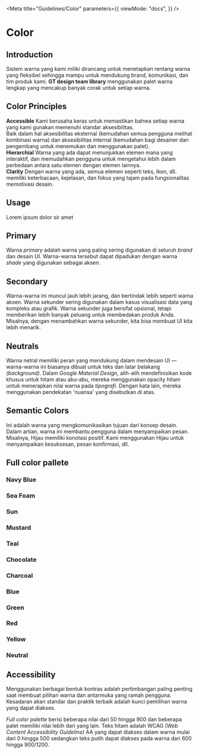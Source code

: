 
<Meta
  title="Guidelines/Color"
  parameters={{
    viewMode: "docs",
  }}
/>

<style>{`
  .link-list {
    display: grid;
    grid-template-columns: 2fr 2fr 2fr;
    grid-template-rows: 1fr;
  }

  .link-item {
    display: block;
    padding: 20px 30px 20px 15px;
    color: #333333;
    display: flex;
    align-items: flex-start;
  }

  .link-item strong {
    font-weight: 700;
    font-size: 18px;
    display: block;
    margin-bottom: 2px;
  }

  .link-item span {
    font-size: 14px;
    line-height: 20px;
    text-align: justify;
  }
`}</style>

# Color

## Introduction

Sistem warna yang kami miliki dirancang untuk menetapkan rentang warna yang fleksibel sehingga mampu untuk mendukung brand, komunikasi, dan tim produk kami. **GT design team library** menggunakan palet warna lengkap yang mencakup banyak corak untuk setiap warna.

## Color Principles

<div className="link-list">
  <div className="link-item">
    <span>
      <strong>Accessible</strong>
      Kami berusaha keras untuk memastikan bahwa setiap warna yang kami gunakan memenuhi
      standar aksesibilitas.
      <br />
      Baik dalam hal aksesibilitas eksternal (kemudahan semua pengguna melihat kombinasi
      warna) dan aksesibilitas internal (kemudahan bagi desainer dan pengembang untuk
      menemukan dan menggunakan palet).
    </span>
  </div>
  <div className="link-item">
    <span>
      <strong>Hierarchial</strong>
      Warna yang ada dapat menunjukkan elemen mana yang interaktif, dan memudahkan
      pengguna untuk mengetahui lebih dalam perbedaan antara satu elemen dengan elemen
      lainnya.
    </span>
  </div>
  <div className="link-item">
    <span>
      <strong>Clarity</strong>
      Dengan warna yang ada, semua elemen seperti teks, ikon, dll. memiliki keterbacaan,
      kejelasan, dan fokus yang tajam pada fungsionalitas memotivasi desain.
    </span>
  </div>
</div>

## Usage

Lorem ipsum dolor sir amet

## Primary

Warna _primary_ adalah warna yang paling sering digunakan di seluruh _brand_ dan desain UI. Warna-warna tersebut dapat dipadukan dengan warna _shade_ yang digunakan sebagai aksen.

<ColorPalette>
  <ColorItem
    title="$primary-navy-blue"
    subtitle="Navy Blue"
    colors={{ NavyBlue: "#1d7ec3" }}
  />
  <ColorItem
    title="$primary-sea-foam"
    subtitle="Sea Foam"
    colors={{ SeaFoam: "#bfdce5" }}
  />
  <ColorItem title="$primary-sun" subtitle="Sun" colors={{ Sun: "#f5a821" }} />
  <ColorItem
    title="$primary-mustard"
    subtitle="Mustard"
    colors={{ Mustard: "#ffe35b" }}
  />
</ColorPalette>

## Secondary

Warna-warna ini muncul jauh lebih jarang, dan bertindak lebih seperti warna aksen. Warna sekunder sering digunakan dalam kasus visualisasi data yang kompleks atau grafik. Warna sekunder juga bersifat opsional, tetapi memberikan lebih banyak peluang untuk membedakan produk Anda. Misalnya, dengan menambahkan warna sekunder, kita bisa membuat UI kita lebih menarik.

<ColorPalette>
  <ColorItem
    title="$secondary-charcoal"
    subtitle="Charcoal"
    colors={{ Charcoal: "#36454f" }}
  />
  <ColorItem
    title="$secondary-teal"
    subtitle="Teal"
    colors={{ Teal: "#08c4b2" }}
  />
  <ColorItem
    title="$secondary-chocolate"
    subtitle="Chocolate"
    colors={{ Chocolate: "#c3621d" }}
  />
</ColorPalette>

## Neutrals

Warna netral memiliki peran yang mendukung dalam mendesain UI — warna-warna ini biasanya dibuat untuk teks dan latar belakang _(background)_. Dalam _Google Material Design_, alih-alih mendefinisikan kode khusus untuk hitam atau abu-abu, mereka menggunakan opacity hitam untuk menerapkan nilai warna pada _tipografi_. Dengan kata lain, mereka menggunakan pendekatan 'nuansa' yang disebutkan di atas.

<ColorPalette>
  <ColorItem
    title="$neutral-0"
    subtitle="White"
    colors={{ White: "#ffffff" }}
  />
  <ColorItem
    title="$neutral-1200"
    subtitle="Black"
    colors={{ Black: "#000000" }}
  />
</ColorPalette>

## Semantic Colors

Ini adalah warna yang mengkomunikasikan tujuan dari konsep desain. Dalam artian, warna ini membantu pengguna dalam menyampaikan pesan. Misalnya, Hijau memiliki konotasi positif. Kami menggunakan Hijau untuk menyampaikan kesuksesan, pesan konfirmasi, dll.

<ColorPalette>
  <ColorItem
    title="$semantic-success"
    subtitle="Success"
    colors={{ Success: "#0ca750" }}
  />
  <ColorItem
    title="$semantic-link"
    subtitle="Link"
    colors={{ Link: "#2079c3" }}
  />
  <ColorItem
    title="$semantic-error"
    subtitle="Error"
    colors={{ Error: "#db3e3e" }}
  />
  <ColorItem
    title="$semantic-warning"
    subtitle="Warning"
    colors={{ Warning: "#ffbc00" }}
  />
</ColorPalette>

## Full color pallete

### Navy Blue

<ColorPalette>
  <ColorItem
    title="$navy-blue-50"
    subtitle="Navy Blue 50"
    colors={{ NavyBlue50: "#d2e5f3" }}
  />
  <ColorItem
    title="$navy-blue-100"
    subtitle="Navy Blue 100"
    colors={{ NavyBlue100: "#bbd8ed" }}
  />
  <ColorItem
    title="$navy-blue-200"
    subtitle="Navy Blue 200"
    colors={{ NavyBlue200: "#a5cbe7" }}
  />
  <ColorItem
    title="$navy-blue-300"
    subtitle="Navy Blue 300"
    colors={{ NavyBlue300: "#8ebee1" }}
  />
  <ColorItem
    title="$navy-blue-400"
    subtitle="Navy Blue 400"
    colors={{ NavyBlue400: "#77b1db" }}
  />
  <ColorItem
    title="$navy-blue-500"
    subtitle="Navy Blue 500"
    colors={{ NavyBlue500: "#61a4d5" }}
  />
  <ColorItem
    title="$navy-blue-600"
    subtitle="Navy Blue 600"
    colors={{ NavyBlue600: "#4a97cf" }}
  />
  <ColorItem
    title="$navy-blue-700"
    subtitle="Navy Blue 700"
    colors={{ NavyBlue700: "#348ac9" }}
  />
  <ColorItem
    title="$navy-blue-800"
    subtitle="Navy Blue 800"
    colors={{ NavyBlue800: "#1d7ec3" }}
  />
  <ColorItem
    title="$navy-blue-900"
    subtitle="Navy Blue 900"
    colors={{ NavyBlue900: "#1a71b0" }}
  />
</ColorPalette>

### Sea Foam

<ColorPalette>
  <ColorItem
    title="$sea-foam-50"
    subtitle="Sea Foam 50"
    colors={{ SeaFoam50: "#e5f1f5" }}
  />
  <ColorItem
    title="$sea-foam-100"
    subtitle="Sea Foam 100"
    colors={{ SeaFoam100: "#bfdce5" }}
  />
  <ColorItem
    title="$sea-foam-200"
    subtitle="Sea Foam 200"
    colors={{ SeaFoam200: "#91c7d9" }}
  />
  <ColorItem
    title="$sea-foam-300"
    subtitle="Sea Foam 300"
    colors={{ SeaFoam300: "#61b3d0" }}
  />
  <ColorItem
    title="$sea-foam-400"
    subtitle="Sea Foam 400"
    colors={{ SeaFoam400: "#3ea5cc" }}
  />
  <ColorItem
    title="$sea-foam-500"
    subtitle="Sea Foam 500"
    colors={{ SeaFoam500: "#1697c8" }}
  />
  <ColorItem
    title="$sea-foam-600"
    subtitle="Sea Foam 600"
    colors={{ SeaFoam600: "#0f8abb" }}
  />
  <ColorItem
    title="$sea-foam-700"
    subtitle="Sea Foam 700"
    colors={{ SeaFoam700: "#0079a9" }}
  />
  <ColorItem
    title="$sea-foam-800"
    subtitle="Sea Foam 800"
    colors={{ SeaFoam800: "#006896" }}
  />
  <ColorItem
    title="$sea-foam-900"
    subtitle="Sea Foam 900"
    colors={{ SeaFoam900: "#004a78" }}
  />
</ColorPalette>

### Sun

<ColorPalette>
  <ColorItem title="$sun-50" subtitle="Sun 50" colors={{ Sun50: "#fef6e9" }} />
  <ColorItem
    title="$sun-100"
    subtitle="Sun 100"
    colors={{ Sun100: "#fdeed3" }}
  />
  <ColorItem
    title="$sun-200"
    subtitle="Sun 200"
    colors={{ Sun200: "#fce5bc" }}
  />
  <ColorItem
    title="$sun-300"
    subtitle="Sun 300"
    colors={{ Sun300: "#fbdca6" }}
  />
  <ColorItem
    title="$sun-400"
    subtitle="Sun 400"
    colors={{ Sun400: "#fad490" }}
  />
  <ColorItem
    title="$sun-500"
    subtitle="Sun 500"
    colors={{ Sun500: "#f9cb7a" }}
  />
  <ColorItem
    title="$sun-600"
    subtitle="Sun 600"
    colors={{ Sun600: "#f8c264" }}
  />
  <ColorItem
    title="$sun-700"
    subtitle="Sun 700"
    colors={{ Sun700: "#f7b94d" }}
  />
  <ColorItem
    title="$sun-800"
    subtitle="Sun 800"
    colors={{ Sun800: "#f5a821" }}
  />
  <ColorItem
    title="$sun-900"
    subtitle="Sun 900"
    colors={{ Sun900: "#dd971e" }}
  />
</ColorPalette>

### Mustard

<ColorPalette>
  <ColorItem
    title="$mustard-50"
    subtitle="Mustard 50"
    colors={{ Mustard50: "#fff9d8" }}
  />
  <ColorItem
    title="$mustard-100"
    subtitle="Mustard 100"
    colors={{ Mustard100: "#fff6cb" }}
  />
  <ColorItem
    title="$mustard-200"
    subtitle="Mustard 200"
    colors={{ Mustard200: "#fff3ba" }}
  />
  <ColorItem
    title="$mustard-300"
    subtitle="Mustard 300"
    colors={{ Mustard300: "#fff0a3" }}
  />
  <ColorItem
    title="$mustard-400"
    subtitle="Mustard 400"
    colors={{ Mustard400: "#ffea84" }}
  />
  <ColorItem
    title="$mustard-500"
    subtitle="Mustard 500"
    colors={{ Mustard500: "#ffe35b" }}
  />
  <ColorItem
    title="$mustard-600"
    subtitle="Mustard 600"
    colors={{ Mustard600: "#e9ca3d" }}
  />
  <ColorItem
    title="$mustard-700"
    subtitle="Mustard 700"
    colors={{ Mustard700: "#d7b323" }}
  />
  <ColorItem
    title="$mustard-800"
    subtitle="Mustard 800"
    colors={{ Mustard800: "#af9125" }}
  />
  <ColorItem
    title="$mustard-900"
    subtitle="Mustard 900"
    colors={{ Mustard900: "#8f7726" }}
  />
</ColorPalette>

### Teal

<ColorPalette>
  <ColorItem
    title="$teal-50"
    subtitle="Teal 50"
    colors={{ Teal50: "#ddf5f2" }}
  />
  <ColorItem
    title="$teal-100"
    subtitle="Teal 100"
    colors={{ Teal100: "#cdf7ef" }}
  />
  <ColorItem
    title="$teal-200"
    subtitle="Teal 200"
    colors={{ Teal200: "#b3f2e6" }}
  />
  <ColorItem
    title="$teal-300"
    subtitle="Teal 300"
    colors={{ Teal300: "#7dead5" }}
  />
  <ColorItem
    title="$teal-400"
    subtitle="Teal 400"
    colors={{ Teal400: "#24e0c5" }}
  />
  <ColorItem
    title="$teal-500"
    subtitle="Teal 500"
    colors={{ Teal500: "#08c4b2" }}
  />
  <ColorItem
    title="$teal-600"
    subtitle="Teal 600"
    colors={{ Teal600: "#00a99c" }}
  />
  <ColorItem
    title="$teal-700"
    subtitle="Teal 700"
    colors={{ Teal700: "#0b968f" }}
  />
  <ColorItem
    title="$teal-800"
    subtitle="Teal 800"
    colors={{ Teal800: "#067c7c" }}
  />
  <ColorItem
    title="$teal-900"
    subtitle="Teal 900"
    colors={{ Teal900: "#026661" }}
  />
</ColorPalette>

### Chocolate

<ColorPalette>
  <ColorItem
    title="$chocolate-50"
    subtitle="Chocolate 50"
    colors={{ Chocolate50: "#faf3e3" }}
  />
  <ColorItem
    title="$chocolate-100"
    subtitle="Chocolate 100"
    colors={{ Chocolate100: "#f4e0b8" }}
  />
  <ColorItem
    title="$chocolate-200"
    subtitle="Chocolate 200"
    colors={{ Chocolate200: "#edcc8a" }}
  />
  <ColorItem
    title="$chocolate-300"
    subtitle="Chocolate 300"
    colors={{ Chocolate300: "#e7b95e" }}
  />
  <ColorItem
    title="$chocolate-400"
    subtitle="Chocolate 400"
    colors={{ Chocolate400: "#e3aa41" }}
  />
  <ColorItem
    title="$chocolate-500"
    subtitle="Chocolate 500"
    colors={{ Chocolate500: "#e09d30" }}
  />
  <ColorItem
    title="$chocolate-600"
    subtitle="Chocolate 600"
    colors={{ Chocolate600: "#dc922b" }}
  />
  <ColorItem
    title="$chocolate-700"
    subtitle="Chocolate 700"
    colors={{ Chocolate700: "#d58426" }}
  />
  <ColorItem
    title="$chocolate-800"
    subtitle="Chocolate 800"
    colors={{ Chocolate800: "#cf7722" }}
  />
  <ColorItem
    title="$chocolate-900"
    subtitle="Chocolate 900"
    colors={{ Chocolate900: "#c3621d" }}
  />
</ColorPalette>

### Charcoal

<ColorPalette>
  <ColorItem
    title="$charcoal-50"
    subtitle="Charcoal 50"
    colors={{ Charcoal50: "#ebeff2" }}
  />
  <ColorItem
    title="$charcoal-100"
    subtitle="Charcoal 100"
    colors={{ Charcoal100: "#ced7dd" }}
  />
  <ColorItem
    title="$charcoal-200"
    subtitle="Charcoal 200"
    colors={{ Charcoal200: "#afbdc6" }}
  />
  <ColorItem
    title="$charcoal-300"
    subtitle="Charcoal 300"
    colors={{ Charcoal300: "#8fa2af" }}
  />
  <ColorItem
    title="$charcoal-400"
    subtitle="Charcoal 400"
    colors={{ Charcoal400: "#788e9d" }}
  />
  <ColorItem
    title="$charcoal-500"
    subtitle="Charcoal 500"
    colors={{ Charcoal500: "#607a8c" }}
  />
  <ColorItem
    title="$charcoal-600"
    subtitle="Charcoal 600"
    colors={{ Charcoal600: "#546c7a" }}
  />
  <ColorItem
    title="$charcoal-700"
    subtitle="Charcoal 700"
    colors={{ Charcoal700: "#445864" }}
  />
  <ColorItem
    title="$charcoal-800"
    subtitle="Charcoal 800"
    colors={{ Charcoal800: "#36454f" }}
  />
  <ColorItem
    title="$charcoal-900"
    subtitle="Charcoal 900"
    colors={{ Charcoal900: "#253038" }}
  />
</ColorPalette>

### Blue

<ColorPalette>
  <ColorItem
    title="$blue-50"
    subtitle="Blue 50"
    colors={{ Blue50: "#e9f8ff" }}
  />
  <ColorItem
    title="$blue-100"
    subtitle="Blue 100"
    colors={{ Blue100: "#dcf2ff" }}
  />
  <ColorItem
    title="$blue-200"
    subtitle="Blue 200"
    colors={{ Blue200: "#c7e4f9" }}
  />
  <ColorItem
    title="$blue-300"
    subtitle="Blue 300"
    colors={{ Blue300: "#a1d2f8" }}
  />
  <ColorItem
    title="$blue-400"
    subtitle="Blue 400"
    colors={{ Blue400: "#56adf5" }}
  />
  <ColorItem
    title="$blue-500"
    subtitle="Blue 500"
    colors={{ Blue500: "#3896e3" }}
  />
  <ColorItem
    title="$blue-600"
    subtitle="Blue 600"
    colors={{ Blue600: "#2b87d3" }}
  />
  <ColorItem
    title="$blue-700"
    subtitle="Blue 700"
    colors={{ Blue700: "#2079c3" }}
  />
  <ColorItem
    title="$blue-800"
    subtitle="Blue 800"
    colors={{ Blue800: "#116daa" }}
  />
  <ColorItem
    title="$blue-900"
    subtitle="Blue 900"
    colors={{ Blue900: "#0c5689" }}
  />
</ColorPalette>

### Green

<ColorPalette>
  <ColorItem
    title="$green-50"
    subtitle="Green 50"
    colors={{ Green50: "#ebf9eb" }}
  />
  <ColorItem
    title="$green-100"
    subtitle="Green 100"
    colors={{ Green100: "#d7f4d7" }}
  />
  <ColorItem
    title="$green-200"
    subtitle="Green 200"
    colors={{ Green200: "#c2f2bd" }}
  />
  <ColorItem
    title="$green-300"
    subtitle="Green 300"
    colors={{ Green300: "#98e58e" }}
  />
  <ColorItem
    title="$green-400"
    subtitle="Green 400"
    colors={{ Green400: "#75dd66" }}
  />
  <ColorItem
    title="$green-500"
    subtitle="Green 500"
    colors={{ Green500: "#59cb59" }}
  />
  <ColorItem
    title="$green-600"
    subtitle="Green 600"
    colors={{ Green600: "#2bb656" }}
  />
  <ColorItem
    title="$green-700"
    subtitle="Green 700"
    colors={{ Green700: "#0ca750" }}
  />
  <ColorItem
    title="$green-800"
    subtitle="Green 800"
    colors={{ Green800: "#008b46" }}
  />
  <ColorItem
    title="$green-900"
    subtitle="Green 900"
    colors={{ Green900: "#006b40" }}
  />
</ColorPalette>

### Red

<ColorPalette>
  <ColorItem title="$red-50" subtitle="Red 50" colors={{ Red50: "#ffeae9" }} />
  <ColorItem
    title="$red-100"
    subtitle="Red 100"
    colors={{ Red100: "#ffd5d2" }}
  />
  <ColorItem
    title="$red-200"
    subtitle="Red 200"
    colors={{ Red200: "#ffb8b1" }}
  />
  <ColorItem
    title="$red-300"
    subtitle="Red 300"
    colors={{ Red300: "#ff9c8f" }}
  />
  <ColorItem
    title="$red-400"
    subtitle="Red 400"
    colors={{ Red400: "#ff7f6e" }}
  />
  <ColorItem
    title="$red-500"
    subtitle="Red 500"
    colors={{ Red500: "#f76054" }}
  />
  <ColorItem
    title="$red-600"
    subtitle="Red 600"
    colors={{ Red600: "#ed4c42" }}
  />
  <ColorItem
    title="$red-700"
    subtitle="Red 700"
    colors={{ Red700: "#db3e3e" }}
  />
  <ColorItem
    title="$red-800"
    subtitle="Red 800"
    colors={{ Red800: "#c63434" }}
  />
  <ColorItem
    title="$red-900"
    subtitle="Red 900"
    colors={{ Red900: "#992222" }}
  />
</ColorPalette>

### Yellow

<ColorPalette>
  <ColorItem
    title="$navy-blue-50"
    subtitle="Navy Blue 50"
    colors={{ NavyBlue50: "#d2e5f3" }}
  />
</ColorPalette>

### Neutral

<ColorPalette>
  <ColorItem
    title="$navy-blue-50"
    subtitle="Navy Blue 50"
    colors={{ NavyBlue50: "#d2e5f3" }}
  />
</ColorPalette>

## Accessibility

Menggunakan berbagai bentuk kontras adalah pertimbangan paling penting saat membuat pilihan warna dan antarmuka yang ramah pengguna. Kesadaran akan standar dan praktik terbaik adalah kunci pemilihan warna yang dapat diakses.

_Full color palette_ berisi beberapa nilai dari 50 hingga 900 dan beberapa palet memiliki nilai lebih dari yang lain. Teks hitam adalah WCAG _(Web Content Accessibility Guideline)_ AA yang dapat diakses dalam warna mulai dari 0 hingga 500 sedangkan teks putih dapat diakses pada warna dari 600 hingga 900/1200.
